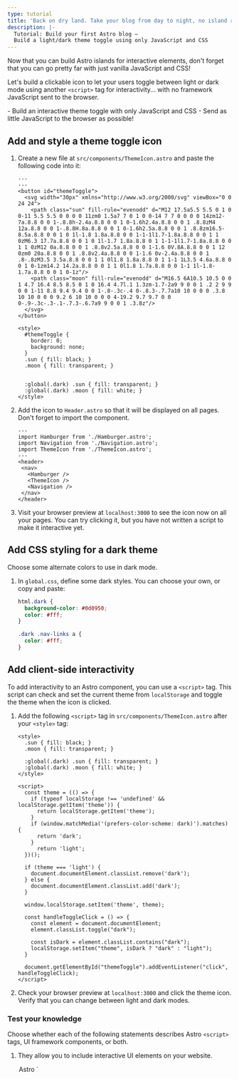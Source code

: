 ```yaml
---
type: tutorial
title: 'Back on dry land. Take your blog from day to night, no island required!'
description: |-
  Tutorial: Build your first Astro blog —
  Build a light/dark theme toggle using only JavaScript and CSS
---
```




Now that you can build Astro islands for interactive elements, don't forget that you can go pretty far with just vanilla JavaScript and CSS!

Let's build a clickable icon to let your users toggle between light or dark mode using another `<script>` tag for interactivity... with no framework JavaScript sent to the browser.

<PreCheck>
  - Build an interactive theme toggle with only JavaScript and CSS
  - Send as little JavaScript to the browser as possible!
</PreCheck>

## Add and style a theme toggle icon

1. Create a new file at `src/components/ThemeIcon.astro` and paste the following code into it:

    ```astro title="src/components/ThemeIcon.astro"
    ---
    ---
    <button id="themeToggle">
      <svg width="30px" xmlns="http://www.w3.org/2000/svg" viewBox="0 0 24 24">
        <path class="sun" fill-rule="evenodd" d="M12 17.5a5.5 5.5 0 1 0 0-11 5.5 5.5 0 0 0 0 11zm0 1.5a7 7 0 1 0 0-14 7 7 0 0 0 0 14zm12-7a.8.8 0 0 1-.8.8h-2.4a.8.8 0 0 1 0-1.6h2.4a.8.8 0 0 1 .8.8zM4 12a.8.8 0 0 1-.8.8H.8a.8.8 0 0 1 0-1.6h2.5a.8.8 0 0 1 .8.8zm16.5-8.5a.8.8 0 0 1 0 1l-1.8 1.8a.8.8 0 0 1-1-1l1.7-1.8a.8.8 0 0 1 1 0zM6.3 17.7a.8.8 0 0 1 0 1l-1.7 1.8a.8.8 0 1 1-1-1l1.7-1.8a.8.8 0 0 1 1 0zM12 0a.8.8 0 0 1 .8.8v2.5a.8.8 0 0 1-1.6 0V.8A.8.8 0 0 1 12 0zm0 20a.8.8 0 0 1 .8.8v2.4a.8.8 0 0 1-1.6 0v-2.4a.8.8 0 0 1 .8-.8zM3.5 3.5a.8.8 0 0 1 1 0l1.8 1.8a.8.8 0 1 1-1 1L3.5 4.6a.8.8 0 0 1 0-1zm14.2 14.2a.8.8 0 0 1 1 0l1.8 1.7a.8.8 0 0 1-1 1l-1.8-1.7a.8.8 0 0 1 0-1z"/>
        <path class="moon" fill-rule="evenodd" d="M16.5 6A10.5 10.5 0 0 1 4.7 16.4 8.5 8.5 0 1 0 16.4 4.7l.1 1.3zm-1.7-2a9 9 0 0 1 .2 2 9 9 0 0 1-11 8.8 9.4 9.4 0 0 1-.8-.3c-.4 0-.8.3-.7.7a10 10 0 0 0 .3.8 10 10 0 0 0 9.2 6 10 10 0 0 0 4-19.2 9.7 9.7 0 0 0-.9-.3c-.3-.1-.7.3-.6.7a9 9 0 0 1 .3.8z"/>
      </svg>
    </button>

    <style>
      #themeToggle {
        border: 0;
        background: none;
      }
      .sun { fill: black; }
      .moon { fill: transparent; }
      

      :global(.dark) .sun { fill: transparent; }
      :global(.dark) .moon { fill: white; }
    </style>
    ```

2. Add the icon to `Header.astro` so that it will be displayed on all pages. Don't forget to import the component.

     ```astro title="src/components/Header.astro" ins={4,9}
    ---
    import Hamburger from './Hamburger.astro';
    import Navigation from './Navigation.astro';
    import ThemeIcon from './ThemeIcon.astro';
    ---
    <header>
      <nav>
        <Hamburger />
        <ThemeIcon />
        <Navigation />
      </nav>
    </header>
    ```

3. Visit your browser preview at `localhost:3000` to see the icon now on all your pages. You can try clicking it, but you have not written a script to make it interactive yet.

## Add CSS styling for a dark theme

Choose some alternate colors to use in dark mode.

1. In `global.css`, define some dark styles. You can choose your own, or copy and paste:

    ```css title="src/styles/global.css"
    html.dark {
      background-color: #0d0950;
      color: #fff;
    }

    .dark .nav-links a {
      color: #fff;
    }
    ```

## Add client-side interactivity

To add interactivity to an Astro component, you can use a `<script>` tag. This script can check and set the current theme from `localStorage` and toggle the theme when the icon is clicked. 

1. Add the following `<script>` tag in `src/components/ThemeIcon.astro` after your `<style>` tag:

    ```astro title="src/components/ThemeIcon.astro" ins={9-37}
    <style>
      .sun { fill: black; }
      .moon { fill: transparent; }

      :global(.dark) .sun { fill: transparent; }
      :global(.dark) .moon { fill: white; }
    </style>

    <script>
      const theme = (() => {
        if (typeof localStorage !== 'undefined' && localStorage.getItem('theme')) {
          return localStorage.getItem('theme');
        }
        if (window.matchMedia('(prefers-color-scheme: dark)').matches) {
          return 'dark';
        }
          return 'light';
      })();
          
      if (theme === 'light') {
        document.documentElement.classList.remove('dark');
      } else {
        document.documentElement.classList.add('dark');
      }

      window.localStorage.setItem('theme', theme);

      const handleToggleClick = () => {
        const element = document.documentElement;
        element.classList.toggle("dark");
        
        const isDark = element.classList.contains("dark");
        localStorage.setItem("theme", isDark ? "dark" : "light");
      }

      document.getElementById("themeToggle").addEventListener("click", handleToggleClick);
    </script>
    ```

2. Check your browser preview at `localhost:3000` and click the theme icon. Verify that you can change between light and dark modes.



<Box icon="question-mark">

### Test your knowledge

Choose whether each of the following statements describes Astro `<script>` tags, UI framework components, or both.

1. They allow you to include interactive UI elements on your website.

    <MultipleChoice>
      <Option>
        Astro `<script>` tags
      </Option>
      <Option>
        UI framework components
      </Option>
      <Option isCorrect>
        both
      </Option>
    </MultipleChoice>

2. They will create static elements on your site unless you include a `client:` to send their JavaScript to the client and run in the browser.

    <MultipleChoice>
      <Option>
        Astro `<script>` tags
      </Option>
      <Option isCorrect>
        UI framework components
      </Option>
      <Option>
        both
      </Option>
    </MultipleChoice>

3. They allow you to "try out" a new framework without requiring you to start an entirely new project using that tech stack.

    <MultipleChoice>
      <Option>
        Astro `<script>` tags
      </Option>
      <Option isCorrect>
        UI framework components
      </Option>
      <Option>
        both
      </Option>
    </MultipleChoice>

4. They allow you to reuse code you have written in other frameworks and you can often just drop them right into your site.

    <MultipleChoice>
      <Option>
        Astro `<script>` tags
      </Option>
      <Option isCorrect>
        UI framework components
      </Option>
      <Option>
        both
      </Option>
    </MultipleChoice>

5. They allow you to add interactivity without needing to know or learn any other JavaScript frameworks.

    <MultipleChoice>
      <Option isCorrect>
        Astro `<script>` tags
      </Option>
      <Option>
        UI framework components
      </Option>
      <Option>
        both
      </Option>
    </MultipleChoice>
</Box>

<Box icon="check-list">

## Checklist

<Checklist>
- [ ] I can use JavaScript for interactivity when I don't want to add a framework.
</Checklist>
</Box>

### Resources

- [Client-side `<script>` in Astro](/en/core-concepts/astro-components/#client-side-scripts)
